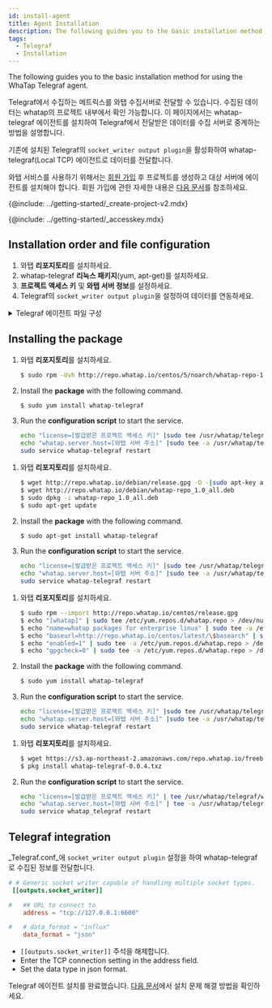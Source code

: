 ```yaml
---
id: install-agent
title: Agent Installation
description: The following guides you to the basic installation method for using the WhaTap Telegraf agent.
tags:
  - Telegraf
  - Installation
---
```



The following guides you to the basic installation method for using the WhaTap Telegraf agent.

Telegraf에서 수집하는 메트릭스를 와탭 수집서버로 전달할 수 있습니다. 수집된 데이터는 whatap의 프로젝트 내부에서 확인 가능합니다. 
이 페이지에서는 whatap-telegraf 에이전트를 설치하여 Telegraf에서 전달받은 데이터를 수집 서버로 중계하는 방법을 설명합니다. 

기존에 설치된 Telegraf의 `socket_writer output plugin`을 활성화하여 whatap-telegraf(Local TCP) 에이전트로 데이터를 전달합니다.

와탭 서비스를 사용하기 위해서는 [회원 가입](https://www.whatap.io/ko/signup/) 후 프로젝트를 생성하고 대상 서버에 에이전트를 설치해야 합니다. 회원 가입에 관한 자세한 내용은 [다음 문서](../account/account-manage)를 참조하세요.

{@include: ../getting-started/_create-project-v2.mdx}

{@include: ../getting-started/_accesskey.mdx}

## Installation order and file configuration

1.  와탭 **리포지토리**를 설치하세요.
2.  whatap-telegraf **리눅스 패키지**(yum, apt-get)를 설치하세요.
3.  **프로젝트 액세스 키** 및 **와탭 서버 정보**를 설정하세요.
4.  Telegraf의 `socket_writer output plugin`을 설정하여 데이터를 연동하세요.

<details>
<summary>Telegraf 에이전트 파일 구성</summary>

-   **whatap_telegraf**<br/>
      서비스 실행 파일로 Telegraf에서 전달된 정보를 수집 서버로 전송하는 프로그램입니다.       
-   **/etc/init.d/whatap-telegraf**(FreeBSD /usr/local/etc/whatap_telegraf)<br/>
      서비스 스크립트입니다.
-   **whatap.conf**<br/>
      설정 파일입니다. 수집 서버의 주소와 서버의 프로젝트 액세스 키가 입력되는 파일입니다.
-   **whatap-telegraf-#.log**<br/>
      에이전트 로그 파일입니다. (_/usr/whatap/telegraf/logs_)

</details>

## Installing the package

<Tabs>
<TabItem value="rc" label="Red Hat/CentOS">

1.  와탭 **리포지토리**를 설치하세요.
    ```bash title=SH
    $ sudo rpm -Uvh http://repo.whatap.io/centos/5/noarch/whatap-repo-1.0-1.noarch.rpm
    ```
2.  Install the **package** with the following command.
    ```bash title=SH
    $ sudo yum install whatap-telegraf
    ```
3.  Run the **configuration script** to start the service.
    ```bash title=SH
    echo "license=[발급받은 프로젝트 액세스 키]" |sudo tee /usr/whatap/telegraf/whatap.conf
    echo "whatap.server.host=[와탭 서버 주소]" |sudo tee -a /usr/whatap/telegraf/whatap.conf
    sudo service whatap-telegraf restart
    ```

</TabItem>
<TabItem value="du" label="Debian/Ubuntu">

1.  와탭 **리포지토리**를 설치하세요.
    ```bash title=SH
    $ wget http://repo.whatap.io/debian/release.gpg -O -|sudo apt-key add -
    $ wget http://repo.whatap.io/debian/whatap-repo_1.0_all.deb
    $ sudo dpkg -i whatap-repo_1.0_all.deb
    $ sudo apt-get update
    ```
2.  Install the **package** with the following command.
    ```bash title=SH
    $ sudo apt-get install whatap-telegraf
    ```
3.  Run the **configuration script** to start the service.
    ```bash title=SH
    echo "license=[발급받은 프로젝트 액세스 키]" |sudo tee /usr/whatap/telegraf/whatap.conf
    echo "whatap.server.host=[와탭 서버 주소]" |sudo tee -a /usr/whatap/telegraf/whatap.conf
    sudo service whatap-telegraf restart
    ```

</TabItem>
<TabItem value="al" label="Amazon Linux">

1.  와탭 **리포지토리**를 설치하세요.
    ```bash title=SH
    $ sudo rpm --import http://repo.whatap.io/centos/release.gpg
    $ echo "[whatap]" | sudo tee /etc/yum.repos.d/whatap.repo > /dev/null
    $ echo "name=whatap packages for enterprise linux" | sudo tee -a /etc/yum.repos.d/whatap.repo > /dev/null
    $ echo "baseurl=http://repo.whatap.io/centos/latest/\$basearch" | sudo tee -a /etc/yum.repos.d/whatap.repo > /dev/null
    $ echo "enabled=1" | sudo tee -a /etc/yum.repos.d/whatap.repo > /dev/null
    $ echo "gpgcheck=0" | sudo tee -a /etc/yum.repos.d/whatap.repo > /dev/null
    ```
2.  Install the **package** with the following command.
    ```bash title=SH
    $ sudo yum install whatap-telegraf
    ```
3.  Run the **configuration script** to start the service.
    ```bash title=SH
    echo "license=[발급받은 프로젝트 액세스 키]" |sudo tee /usr/whatap/telegraf/whatap.conf
    echo "whatap.server.host=[와탭 서버 주소]" |sudo tee -a /usr/whatap/telegraf/whatap.conf
    sudo service whatap-telegraf restart
    ```

</TabItem>
<TabItem value="fb" label="FreeBSD">

1.  와탭 **리포지토리**를 설치하세요.
    ```bash title=SH
    $ wget https://s3.ap-northeast-2.amazonaws.com/repo.whatap.io/freebsd/10/whatap-telegraf-0.0.4.txz
    $ pkg install whatap-telegraf-0.0.4.txz
    ```
2.  Run the **configuration script** to start the service.
    ```bash title=SH
    echo "license=[발급받은 프로젝트 액세스 키]" | tee /usr/whatap/telegraf/whatap.conf
    echo "whatap.server.host=[와탭 서버 주소]" | tee -a /usr/whatap/telegraf/whatap.conf
    sudo service whatap_telegraf restart
    ```

</TabItem>
</Tabs>

## Telegraf integration

_Telegraf.conf_에 `socket_writer output plugin` 설정을 하여 whatap-telegraf로 수집된 정보를 전달합니다.

```toml title='TOML'
# # Generic socket writer capable of handling multiple socket types.
 [[outputs.socket_writer]]

#   ## URL to connect to
    address = "tcp://127.0.0.1:6600"

#   # data_format = "influx"
    data_format = "json"
```

-   `[[outputs.socket_writer]]` 주석을 해제합니다.
-   Enter the TCP connection setting in the address field.
-   Set the data type in json format.

Telegraf 에이전트 설치를 완료했습니다. [다음 문서](agent-troubleshooting)에서 설치 문제 해결 방법을 확인하세요.
